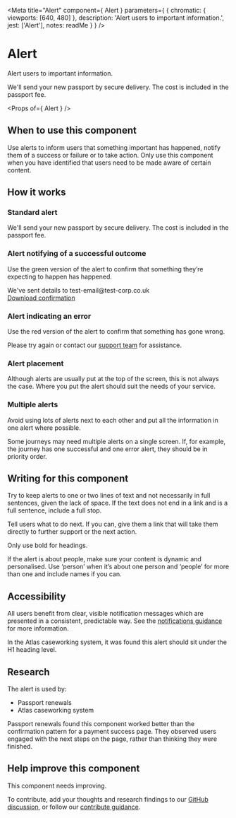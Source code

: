 
<Meta
  title="Alert"
  component={ Alert }
  parameters={ {
    chromatic: { viewports: [640, 480] },
    description: 'Alert users to important information.',
    jest: ['Alert'],
    notes: readMe
  } }
/>

# Alert

Alert users to important information.

<Preview withToolbar>
  <Story name="Alert">
    <Alert heading="New passport">
      We'll send your new passport by secure delivery. The cost is included in the passport fee.
    </Alert>
  </Story>
</Preview>

<Props of={ Alert } />

## When to use this component

Use alerts to inform users that something important has happened, notify them of a success or failure or to take action.
Only use this component when you have identified that users need to be made aware of certain content.

## How it works
### Standard alert

<Preview>
  <Story name="Standard">
    <Alert heading="New passport">
      We'll send your new passport by secure delivery. The cost is included in the passport fee.
    </Alert>
  </Story>
</Preview>

### Alert notifying of a successful outcome

Use the green version of the alert to confirm that something they’re expecting to happen has happened.

<Preview>
  <Story name="Success">
    <Alert heading="Payment successful" classModifiers="success">
      We've sent details to test-email@test-corp.co.uk <br /><a href="#">Download confirmation</a>
    </Alert>
  </Story>
</Preview>

### Alert indicating an error

Use the red version of the alert to confirm that something has gone wrong.

<Preview>
  <Story name="Error">
    <Alert heading="Payment unsuccessful" classModifiers="error">
      Please try again or contact our <a href="#">support team</a> for assistance.
    </Alert>
  </Story>
</Preview>

### Alert placement

Although alerts are usually put at the top of the screen, this is not always the case. Where you put the alert should suit the needs of your service.

### Multiple alerts

Avoid using lots of alerts next to each other and put all the information in one alert where possible.

Some journeys may need multiple alerts on a single screen. If, for example, the journey has one successful and one error alert, they should be in priority order.

## Writing for this component

Try to keep alerts to one or two lines of text and not necessarily in full sentences, given the lack of space. If the text does not end in a link and is a full sentence, include a full stop.

Tell users what to do next. If you can, give them a link that will take them directly to further support or the next action.

Only use bold for headings.

If the alert is about people, make sure your content is dynamic and personalised. Use ‘person’ when it’s about one person and ‘people’ for more than one and include names if you can.

## Accessibility

All users benefit from clear, visible notification messages which are presented in a consistent, predictable way. See the <a href="/accessibility/notifications">notifications guidance</a> for more information.

In the Atlas caseworking system, it was found this alert should sit under the H1 heading level.

## Research

The alert is used by:

- Passport renewals
- Atlas caseworking system

Passport renewals found this component worked better than the confirmation pattern for a payment success page.
They observed users engaged with the next steps on the page, rather than thinking they were finished.

## Help improve this component

This component needs improving.

To contribute, add your thoughts and research findings to our [GitHub discussion](https://github.com/UKHomeOffice/design-system/discussions/358), or follow our [contribute guidance](/contribute).

